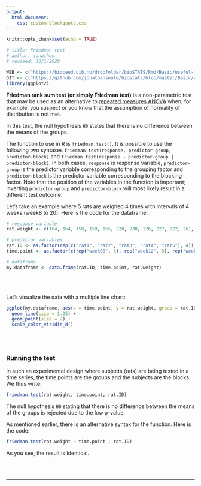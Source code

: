 ```yaml
---
output:
  html_document:
    css: custom-blockquote.css
---
```


```r
knitr::opts_chunk$set(echo = TRUE)

# title: Friedman test
# author: jonathan
# revised: 30/1/2020

WEB <- c("https://bioceed.uib.no/dropfolder/bioSTATS/Rmd/Basic/useful-tests/friedman.html")
GIT <- c("https://github.com/jonathansoule/biostats/blob/master/Basic/useful-tests/friedman.Rmd")
library(ggplot2)
```

**Friedman rank sum test (or simply Friedman test)** is a non-parametric test that may be used as an alternative to [repeated measures ANOVA](https://biostats.w.uib.no/repeated-measures-anova/){target="_blank"} when, for example, you suspect or you know that the assumption of normality of distribution is not met. 

In this test, the null hypothesis `H0` states that there is no difference between the means of the groups.

The function to use in R is `friedman.test()`. It is possible to use the following two syntaxes `friedman.test(response, predictor-group, predictor-block)` and `friedman.test(response ~ predictor-group | predictor-block)`. In both cases, `response` is response variable, `predictor-group` is the predictor variable corresponding to the grouping factor and `predictor-block` is the predictor variable corresponding to the blocking factor. Note that the position of the variables in the function is important; inverting `predictor-group` and `predictor-block` will most likely result in a different test outcome.  

Let's take an example where 5 rats are weighed 4 times with intervals of 4 weeks (week8 to 20). Here is the code for the dataframe:

```r
# response variable
rat.weight <- c(164, 164, 158, 159, 155, 220, 230, 226, 227, 222, 261, 275, 264, 280, 272, 306, 326, 320, 330, 312)

# predictor variables
rat.ID <- as.factor(rep(c("rat1", "rat2", "rat3", "rat4", "rat5"), 4))
time.point <- as.factor(c(rep("week08", 5), rep("week12", 5), rep("week16", 5), rep("week20", 5)))

# dataframe
my.dataframe <- data.frame(rat.ID, time.point, rat.weight)
```
<br/><br/>

Let's visualize the data with a multiple line chart:
```r
ggplot(my.dataframe, aes(x = time.point, y = rat.weight, group = rat.ID, color = rat.ID)) +
  geom_line(size = 1.25) +
  geom_point(size = 2) +
  scale_color_viridis_d()
```
<br/><br/>

### Running the test

In such an experimental design where subjects (rats) are being tested in a time series, the time points are the groups and the subjects are the blocks. We thus write:
```r
friedman.test(rat.weight, time.point, rat.ID)
```

The null hypothesis `H0` stating that there is no difference between the means of the groups is rejected due to the low p-value.

As mentioned earlier, there is an alternative syntax for the function. Here is the code:
```r
friedman.test(rat.weight ~ time.point | rat.ID)
```
As you see, the result is identical.



<br/><br/>

***
<!-- UNCOMMENT TO ACTIVATE
Get the Rmarkdown file corresponding to this page on [GitHub](`r GIT`){target="_blank"}.
-->
